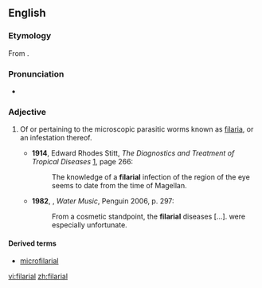 ==English==

===Etymology===
From {{suffix|filaria|al}}.

===Pronunciation===
*{{a|UK}} {{IPA|/fɪˈlɛːɹɪəl/}}
*: {{rhymes|ɛəriəl}}

===Adjective===
{{en-adj|-}}

# {{medicine}} Of or pertaining to the microscopic parasitic worms known as [[filaria]], or an infestation thereof.
#* '''1914''', Edward Rhodes Stitt, ''The Diagnostics and Treatment of Tropical Diseases'' [http://books.google.com/books?id=kWWFP6D4gT8C], page 266:
#*: The knowledge of a '''filarial''' infection of the region of the eye seems to date from the time of Magellan.
#*'''1982''', {{w|TC Boyle}}, ''Water Music'', Penguin 2006, p. 297:
#*:From a cosmetic standpoint, the '''filarial''' diseases [...]. were especially unfortunate.

====Derived terms====
* [[microfilarial]]

[[vi:filarial]]
[[zh:filarial]]